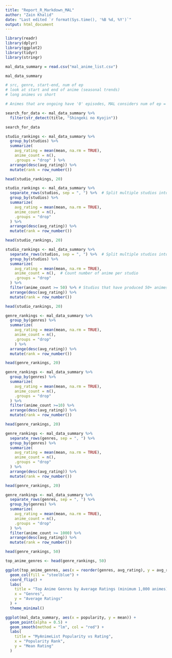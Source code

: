 ---
title: "Report_R_Markdown_MAL"
author: "Zain Khalid"
date: "Last edited `r format(Sys.time(), '%B %d, %Y')`"
output: html_document
---

```{r data include = FALSE}
library(readr)
library(dplyr)
library(ggplot2)
library(tidyr)
library(stringr)

mal_data_summary = read.csv("mal_anime_list.csv")
```

```{r My-Anime-List-Data}
mal_data_summary

# src, genre, start-end, num of ep
# look at start and end of anime (seasonal trends)
# long animes vs short

```


```{r quick-anime-search}

# Animes that are ongoing have '0' episodes, MAL considers num of ep = ? if ongoing

search_for_data <- mal_data_summary %>%
  filter(str_detect(title, "Shingeki no Kyojin"))

search_for_data
```

```{r Grouped-Studios-Ranked-On-Mean}
studio_rankings <- mal_data_summary %>%
  group_by(studios) %>%
  summarize(
    avg_rating = mean(mean, na.rm = TRUE),
    anime_count = n(),
    .groups = "drop" ) %>%
  arrange(desc(avg_rating)) %>%
  mutate(rank = row_number())

head(studio_rankings, 20)
```

```{r Individual-Studios-Ranked-On-Mean}
studio_rankings <- mal_data_summary %>%
  separate_rows(studios, sep = ", ") %>%  # Split multiple studios into separate rows
  group_by(studios) %>%
  summarize(
    avg_rating = mean(mean, na.rm = TRUE),
    anime_count = n(),
    .groups = "drop"
  ) %>%
  arrange(desc(avg_rating)) %>%
  mutate(rank = row_number())

head(studio_rankings, 20)

```

```{r Individual-Studios-Ranked-On-Mean-Min-n-Anime}
studio_rankings <- mal_data_summary %>%
  separate_rows(studios, sep = ", ") %>%  # Split multiple studios into separate rows
  group_by(studios) %>%
  summarize(
    avg_rating = mean(mean, na.rm = TRUE), 
    anime_count = n(),  # Count number of anime per studio
    .groups = "drop"
  ) %>%
  filter(anime_count >= 50) %>% # Studios that have produced 50+ animes
  arrange(desc(avg_rating)) %>%
  mutate(rank = row_number())

head(studio_rankings, 20)

```


```{r Grouped-Genres-Based-On-Mean}
genre_rankings <- mal_data_summary %>%
  group_by(genres) %>%
  summarize(
    avg_rating = mean(mean, na.rm = TRUE),
    anime_count = n(),
    .groups = "drop"
    ) %>%
  arrange(desc(avg_rating)) %>%
  mutate(rank = row_number())

head(genre_rankings, 20)
```

```{r Grouped-Genres-Based-On-Mean}
genre_rankings <- mal_data_summary %>%
  group_by(genres) %>%
  summarize(
    avg_rating = mean(mean, na.rm = TRUE),
    anime_count = n(),
    .groups = "drop" 
  ) %>%
  filter(anime_count >=10) %>%
  arrange(desc(avg_rating)) %>%
  mutate(rank = row_number())

head(genre_rankings, 20)
```

```{r Individual-Genres-Based-On-Means}
genre_rankings <- mal_data_summary %>%
  separate_rows(genres, sep = ", ") %>%
  group_by(genres) %>%
  summarize(
    avg_rating = mean(mean, na.rm = TRUE),
    anime_count = n(),
    .groups = "drop" 
  ) %>%
  arrange(desc(avg_rating)) %>%
  mutate(rank = row_number())

head(genre_rankings, 20)
```
```{r Individual-Genres-Based-On-Means-Min-1000}
genre_rankings <- mal_data_summary %>%
  separate_rows(genres, sep = ", ") %>%
  group_by(genres) %>%
  summarize(
    avg_rating = mean(mean, na.rm = TRUE),
    anime_count = n(),
    .groups = "drop"
  ) %>%
  filter(anime_count >= 1000) %>%
  arrange(desc(avg_rating)) %>%
  mutate(rank = row_number())

head(genre_rankings, 50)

top_anime_genres <- head(genre_rankings, 50)

ggplot(top_anime_genres, aes(x = reorder(genres, avg_rating), y = avg_rating)) +
  geom_col(fill = "steelblue") +
  coord_flip() + 
  labs(
    title = "Top Anime Genres by Average Ratings (minimum 1,000 animes)",
    x = "Genres",
    y = "Average Ratings"
  ) + 
  theme_minimal()
```


```{r MAL-Popularity-vs-Rating}
ggplot(mal_data_summary, aes(x = popularity, y = mean)) +
  geom_point(alpha = 0.5) + 
  geom_smooth(method = "lm", col = "red") +
  labs(
    title = "MyAnimeList Popularity vs Rating",
    x = "Popularity Rank",
    y = "Mean Rating"
  )
```
